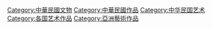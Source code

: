 [[Category:中華民國文物|Category:中華民國文物]]
[[Category:中華民國作品|Category:中華民國作品]]
[[Category:中华民国艺术|Category:中华民国艺术]]
[[Category:各国艺术作品|Category:各国艺术作品]]
[[Category:亞洲藝術作品|Category:亞洲藝術作品]]